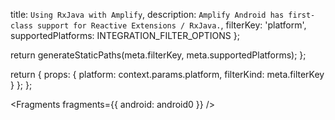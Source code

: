   title: `Using RxJava with Amplify`,
  description: `Amplify Android has first-class support for Reactive Extensions / RxJava.`,
  filterKey: 'platform',
  supportedPlatforms: INTEGRATION_FILTER_OPTIONS
};



  return generateStaticPaths(meta.filterKey, meta.supportedPlatforms);
};

  return {
    props: {
      platform: context.params.platform,
      filterKind: meta.filterKey
    }
  };
};


<Fragments fragments={{ android: android0 }} />
